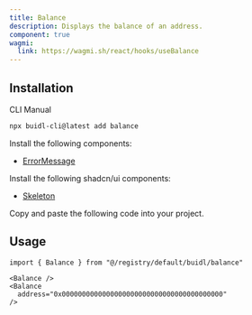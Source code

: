 ```yaml
---
title: Balance
description: Displays the balance of an address.
component: true
wagmi:
  link: https://wagmi.sh/react/hooks/useBalance
---
```


<ComponentPreview
  name="balance-demo"
  className="[&_.preview>[data-orientation=vertical]]:sm:max-w-[70%]"
/>

## Installation

<Tabs defaultValue="cli">

<TabsList>
  <TabsTrigger value="cli">CLI</TabsTrigger>
  <TabsTrigger value="manual">Manual</TabsTrigger>
</TabsList>

<TabsContent value="cli">

```bash
npx buidl-cli@latest add balance
```

</TabsContent>

<TabsContent value="manual">

<Steps>

<Step>Install the following components:</Step>

- [ErrorMessage](/docs/components/error-message)

<Step>Install the following shadcn/ui components:</Step>

- [Skeleton](https://ui.shadcn.com/docs/components/skeleton)

<Step>Copy and paste the following code into your project.</Step>

<ComponentSource name="balance" />

</Steps>

</TabsContent>

</Tabs>

## Usage

```tsx
import { Balance } from "@/registry/default/buidl/balance"
```

```tsx
<Balance />
<Balance
  address="0x0000000000000000000000000000000000000000"
/>
```
